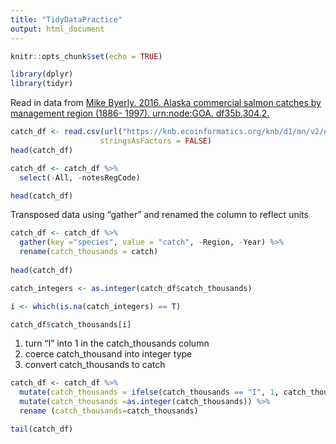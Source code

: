 ```yaml
---
title: "TidyDataPractice"
output: html_document
---
```


```r
knitr::opts_chunk$set(echo = TRUE)
```
```r
library(dplyr)
library(tidyr)
```
Read in data from [Mike Byerly. 2016. Alaska commercial salmon catches by management region (1886- 1997). urn:node:GOA. df35b.304.2.](https://knb.ecoinformatics.org/#view/df35b.304.2)

```r
catch_df <- read.csv(url("https://knb.ecoinformatics.org/knb/d1/mn/v2/object/df35b.302.1", method = "libcurl"),
                    stringsAsFactors = FALSE)
head(catch_df)
```
```r
catch_df <- catch_df %>% 
  select(-All, -notesRegCode)

head(catch_df)
```
Transposed data using "gather" and renamed the column to reflect units
```r
catch_df <- catch_df %>% 
  gather(key ="species", value = "catch", -Region, -Year) %>% 
  rename(catch_thousands = catch)
  
head(catch_df)
```

```r
catch_integers <- as.integer(catch_df$catch_thousands)

i <- which(is.na(catch_integers) == T)

catch_df$catch_thousands[i]
```
1) turn "I" into 1 in the catch_thousands column
2) coerce catch_thousand into integer type
3) convert catch_thousands to catch

```r
catch_df <- catch_df %>% 
  mutate(catch_thousands = ifelse(catch_thousands == "I", 1, catch_thousands)) %>% 
  mutate(catch_thousands =as.integer(catch_thousands)) %>% 
  rename (catch_thousands=catch_thousands)

tail(catch_df)
```




